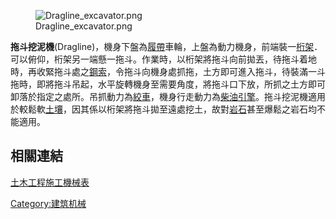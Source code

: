 [[File:Dragline_excavator.png|right]]

'''拖斗挖泥機'''(Dragline)，機身下盤為[[履帶|履帶]]車輪，上盤為動力機身，前端裝一[[桁架_(工程)|桁架]]．可以俯仰，桁架另一端懸一拖斗。作業時，以桁架將拖斗向前拋丟，待拖斗着地時，再收緊拖斗處之[[鋼索|鋼索]]，令拖斗向機身處抓拖，土方即可進入拖斗，待裝滿一斗拖時，即將拖斗吊起，水平旋轉機身至需要角度，將拖斗口下放，所抓之土方即可卸落於指定之處所。吊抓動力為[[絞車|絞車]]，機身行走動力為[[柴油|柴油]][[引擎|引擎]]。拖斗挖泥機適用於較鬆軟[[土壤|土壤]]，因其係以桁架將拖斗拋至遠處挖土，故對[[岩石|岩石]]甚至爆鬆之岩石均不能適用。

==相關連結==
[[土木工程施工機械表|土木工程施工機械表]]

[[Category:建筑机械|Category:建筑机械]]